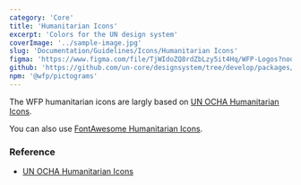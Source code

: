 ```yaml
---
category: 'Core'
title: 'Humanitarian Icons'
excerpt: 'Colors for the UN design system'
coverImage: '../sample-image.jpg'
slug: 'Documentation/Guidelines/Icons/Humanitarian Icons'
figma: 'https://www.figma.com/file/TjWIdoZQ8rdZbLzy5it4Hq/WFP-Logos?node-id=0%3A1&t=ErGHrrrmCgyzd3OH-1'
github: 'https://github.com/un-core/designsystem/tree/develop/packages/logos'
npm: '@wfp/pictograms'
---
```


The WFP humanitarian icons are largly based on [UN OCHA Humanitarian Icons](https://brand.unocha.org/d/xEPytAUjC3sH/icons).

You can also use [FontAwesome Humanitarian Icons](https://fontawesome.com/icons/categories/humanitarian).

<IconList name="humanitarian-icons" id="humanitarianIcons" />

### Reference

- [UN OCHA Humanitarian Icons](https://brand.unocha.org/d/xEPytAUjC3sH/icons)
